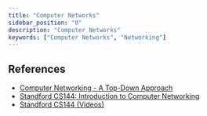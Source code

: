 ```yaml
---
title: "Computer Networks"
sidebar_position: "0"
description: "Computer Networks"
keywords: ["Computer Networks", "Networking"]
---
```


## References

- [Computer Networking - A Top-Down Approach](https://gaia.cs.umass.edu/kurose_ross/index.php)
- [Standford CS144: Introduction to Computer Networking](https://cs144.github.io/)
- [Standford CS144 (Videos)](https://www.youtube.com/watch?v=qAFI-2I7wPE&list=PLoCMsyE1cvdWKsLVyf6cPwCLDIZnOj0NS)